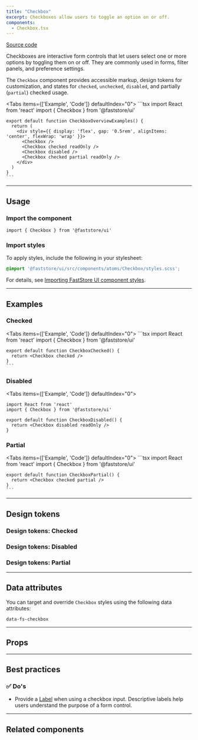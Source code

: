 ```yaml
---
title: "Checkbox"
excerpt: Checkboxes allow users to toggle an option on or off.
components:
  - Checkbox.tsx
---
```


[<i class="fa-brands fa-github"></i> Source code](https://github.com/vtex/faststore/tree/main/packages/components/src/atoms/Checkbox)

Checkboxes are interactive form controls that let users select one or more options by toggling them on or off. They are commonly used in forms, filter panels, and preference settings.

The `Checkbox` component provides accessible markup, design tokens for customization, and states for `checked`, `unchecked`, `disabled`, and partially (`partial`) checked usage.

<Tabs items={['Example', 'Code']} defaultIndex="0">
  <Tab>
    <OverviewSection>
      <Checkbox />
      <Checkbox checked readOnly />
      <Checkbox disabled />
      <Checkbox checked partial readOnly />
    </OverviewSection>
  </Tab>
  <Tab>
    ```tsx
    import React from 'react'
    import { Checkbox } from '@faststore/ui'

    export default function CheckboxOverviewExamples() {
      return (
        <div style={{ display: 'flex', gap: '0.5rem', alignItems: 'center', flexWrap: 'wrap' }}>
          <Checkbox />
          <Checkbox checked readOnly />
          <Checkbox disabled />
          <Checkbox checked partial readOnly />
        </div>
      )
    }
    ```
  </Tab>
</Tabs>

---

## Usage

### Import the component

```tsx
import { Checkbox } from '@faststore/ui'
```

### Import styles

To apply styles, include the following in your stylesheet:

```scss
@import '@faststore/ui/src/components/atoms/Checkbox/styles.scss';
```

For details, see [Importing FastStore UI component styles](https://developers.vtex.com/docs/guides/faststore/using-themes-importing-ui-components-styles).

---

## Examples

### Checked

<Tabs items={['Example', 'Code']} defaultIndex="0">
  <Tab>
    <OverviewSection>
      <Checkbox checked />
    </OverviewSection>
  </Tab>
  <Tab>
    ```tsx
    import React from 'react'
    import { Checkbox } from '@faststore/ui'
    
    export default function CheckboxChecked() {
      return <Checkbox checked />
    }
    ```
  </Tab>
</Tabs>

### Disabled

<Tabs items={['Example', 'Code']} defaultIndex="0">
  <Tab>
    <OverviewSection>
      <Checkbox disabled readOnly />
    </OverviewSection>
  </Tab>
  <Tab>
  ```tsx
  import React from 'react'
  import { Checkbox } from '@faststore/ui'
  
  export default function CheckboxDisabled() {
    return <Checkbox disabled readOnly />
  }
  ```
  </Tab>
</Tabs>

### Partial

<Tabs items={['Example', 'Code']} defaultIndex="0">
  <Tab>
    <OverviewSection>
      <Checkbox checked partial />
    </OverviewSection>
  </Tab>
  <Tab>
    ```tsx
    import React from 'react'
    import { Checkbox } from '@faststore/ui'
    
    export default function CheckboxPartial() {
      return <Checkbox checked partial />
    }
    ```
  </Tab>
</Tabs>

---

## Design tokens

<TokenTable>
  <TokenRow token="--fs-checkbox-width" value="1.25rem" />
  <TokenRow token="--fs-checkbox-height" value="var(--fs-checkbox-width)" />
  <TokenDivider />
  <TokenRow token="--fs-checkbox-border-width" value="var(--fs-border-width)" />
  <TokenRow
    token="--fs-checkbox-border-radius"
    value="var(--fs-border-radius)"
  />
  <TokenRow
    token="--fs-checkbox-border-color"
    value="var(--fs-border-color)"
    isColor
  />
  <TokenRow
    token="--fs-checkbox-border-color-hover"
    value="var(--fs-border-color-active)"
    isColor
  />
  <TokenDivider />
  <TokenRow
    token="--fs-checkbox-transition"
    value="border var(--fs-transition-timing) var(--fs-transition-function), background-color var(--fs-transition-timing) var(--fs-transition-function), box-shadow var(--fs-transition-timing) var(--fs-transition-function)"
  />
  <TokenDivider />
  <TokenRow
    token="--fs-checkbox-bkg-color-hover"
    value="var(--fs-color-primary-bkg-light)"
    isColor
  />
  <TokenRow
    token="--fs-checkbox-shadow-hover"
    value="0 0 0 var(--fs-checkbox-border-width) var(--fs-border-color-active)"
  />
</TokenTable>

### Design tokens: Checked

<TokenTable>
  <TokenRow
    token="--fs-checkbox-checked-bkg-color"
    value="var(--fs-color-primary-bkg)"
    isColor
  />
  <TokenRow
    token="--fs-checkbox-checked-bkg-color-hover"
    value="var(--fs-color-primary-bkg-hover)"
    isColor
  />
  <TokenRow
    token="--fs-checkbox-checked-border-color-hover"
    value="var(--fs-border-color-hover)"
    isColor
  />
  <TokenRow
    token="--fs-checkbox-checked-shadow-hover"
    value="0 0 0 var(--fs-checkbox-border-width)
          var(--fs-checkbox-checked-border-color-hover)"
  />
</TokenTable>

### Design tokens: Disabled

<TokenTable>
  <TokenRow
    token="--fs-checkbox-disabled-bkg-color"
    value="var(--fs-color-disabled-bkg)"
    isColor
  />
  <TokenRow
    token="--fs-checkbox-disabled-border-width"
    value="var(--fs-checkbox-border-width)"
  />
  <TokenRow
    token="--fs-checkbox-disabled-border-color"
    value="var(--fs-border-color-disabled)"
    isColor
  />
  <TokenRow
    token="--fs-checkbox-disabled-text-color"
    value="var(--fs-color-disabled-text)"
    isColor
  />
</TokenTable>

### Design tokens: Partial

<TokenTable>
  <TokenRow
    token="--fs-checkbox-partial-bkg-color"
    value="var(--fs-color-body-bkg)"
    isColor
  />
  <TokenRow
    token="--fs-checkbox-partial-border-width"
    value="var(--fs-checkbox-border-width)"
  />
  <TokenRow
    token="--fs-checkbox-partial-border-color"
    value="var(--fs-color-primary-bkg)"
    isColor
  />
  <TokenRow
    token="--fs-checkbox-partial-bkg-color-hover"
    value="var(--fs-color-primary-bkg-light)"
    isColor
  />
</TokenTable>

---

## Data attributes

You can target and override `Checkbox` styles using the following data attributes:

`data-fs-checkbox`

---

## Props

<ComponentPropsSection component="Checkbox" />

---

## Best practices

### ✅ Do's

- Provide a [Label](https://developers.vtex.com/docs/guides/faststore/atoms-label) when using a checkbox input. Descriptive labels help users understand the purpose of a form control.

---

## Related components

<SectionList>
  <SectionItem
    title="CheckboxField"
    description="`CheckboxField` wraps a `Checkbox` input and its corresponding `Label`."
    actionPath="/docs/guides/faststore/molecules-checkbox-field"
  >
    <CheckboxField label="CheckboxField" id="checkboxfield" checked readOnly />
  </SectionItem>
</SectionList>

